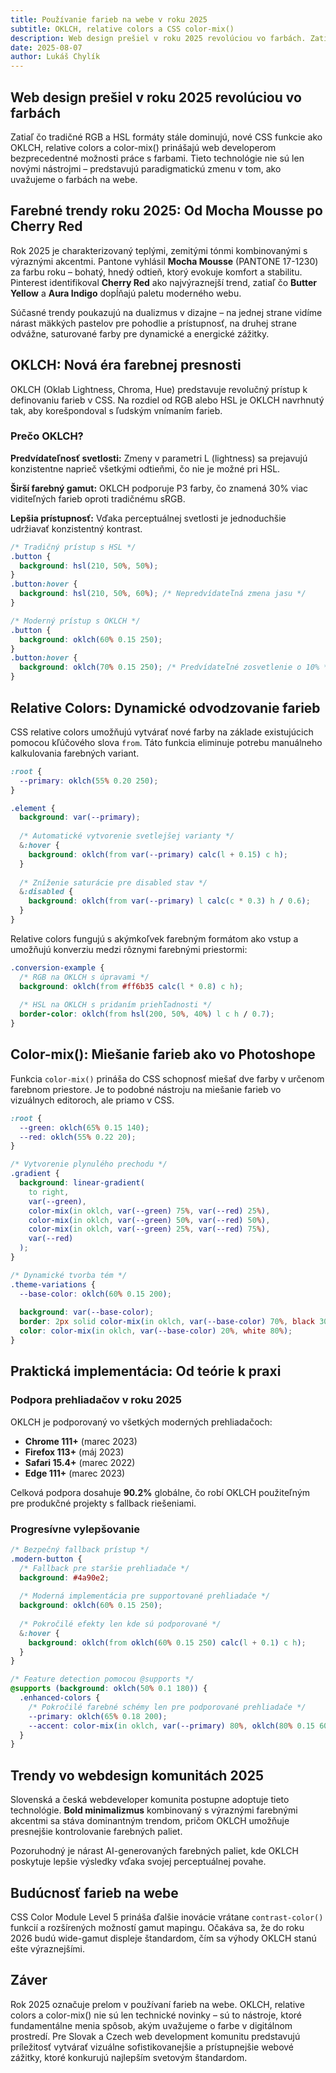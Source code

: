 ```yaml
---
title: Používanie farieb na webe v roku 2025
subtitle: OKLCH, relative colors a CSS color-mix()
description: Web design prešiel v roku 2025 revolúciou vo farbách. Zatiaľ čo tradičné RGB a HSL formáty stále dominujú, nové CSS funkcie ako OKLCH, relative colors a color-mix() prinášajú web developerom bezprecedentné možnosti práce s farbami.
date: 2025-08-07
author: Lukáš Chylík
---
```


## Web design prešiel v roku 2025 revolúciou vo farbách

Zatiaľ čo tradičné RGB a HSL formáty stále dominujú, nové CSS funkcie ako OKLCH, relative colors a color-mix() prinášajú web developerom bezprecedentné možnosti práce s farbami. Tieto technológie nie sú len novými nástrojmi – predstavujú paradigmatickú zmenu v tom, ako uvažujeme o farbách na webe.

## Farebné trendy roku 2025: Od Mocha Mousse po Cherry Red

Rok 2025 je charakterizovaný teplými, zemitými tónmi kombinovanými s výraznými akcentmi. Pantone vyhlásil **Mocha Mousse** (PANTONE 17-1230) za farbu roku – bohatý, hnedý odtieň, ktorý evokuje komfort a stabilitu. Pinterest identifikoval **Cherry Red** ako najvýraznejší trend, zatiaľ čo **Butter Yellow** a **Aura Indigo** dopĺňajú paletu moderného webu.

Súčasné trendy poukazujú na dualizmus v dizajne – na jednej strane vidíme nárast mäkkých pastelov pre pohodlie a prístupnosť, na druhej strane odvážne, saturované farby pre dynamické a energické zážitky.

## OKLCH: Nová éra farebnej presnosti

OKLCH (Oklab Lightness, Chroma, Hue) predstavuje revolučný prístup k definovaniu farieb v CSS. Na rozdiel od RGB alebo HSL je OKLCH navrhnutý tak, aby korešpondoval s ľudským vnímaním farieb.

### Prečo OKLCH?

**Predvídateľnosť svetlosti:** Zmeny v parametri L (lightness) sa prejavujú konzistentne naprieč všetkými odtieňmi, čo nie je možné pri HSL.

**Širší farebný gamut:** OKLCH podporuje P3 farby, čo znamená 30% viac viditeľných farieb oproti tradičnému sRGB.

**Lepšia prístupnosť:** Vďaka perceptuálnej svetlosti je jednoduchšie udržiavať konzistentný kontrast.

```css
/* Tradičný prístup s HSL */
.button {
  background: hsl(210, 50%, 50%);
}
.button:hover {
  background: hsl(210, 50%, 60%); /* Nepredvídateľná zmena jasu */
}

/* Moderný prístup s OKLCH */
.button {
  background: oklch(60% 0.15 250);
}
.button:hover {
  background: oklch(70% 0.15 250); /* Predvídateľné zosvetlenie o 10% */
}
```

## Relative Colors: Dynamické odvodzovanie farieb

CSS relative colors umožňujú vytvárať nové farby na základe existujúcich pomocou kľúčového slova `from`. Táto funkcia eliminuje potrebu manuálneho kalkulovania farebných variant.

```css
:root {
  --primary: oklch(55% 0.20 250);
}

.element {
  background: var(--primary);
  
  /* Automatické vytvorenie svetlejšej varianty */
  &:hover {
    background: oklch(from var(--primary) calc(l + 0.15) c h);
  }
  
  /* Zníženie saturácie pre disabled stav */
  &:disabled {
    background: oklch(from var(--primary) l calc(c * 0.3) h / 0.6);
  }
}
```

Relative colors fungujú s akýmkoľvek farebným formátom ako vstup a umožňujú konverziu medzi rôznymi farebnými priestormi:

```css
.conversion-example {
  /* RGB na OKLCH s úpravami */
  background: oklch(from #ff6b35 calc(l * 0.8) c h);
  
  /* HSL na OKLCH s pridaním priehľadnosti */
  border-color: oklch(from hsl(200, 50%, 40%) l c h / 0.7);
}
```

## Color-mix(): Miešanie farieb ako vo Photoshope

Funkcia `color-mix()` prináša do CSS schopnosť miešať dve farby v určenom farebnom priestore. Je to podobné nástroju na miešanie farieb vo vizuálnych editoroch, ale priamo v CSS.

```css
:root {
  --green: oklch(65% 0.15 140);
  --red: oklch(55% 0.22 20);
}

/* Vytvorenie plynulého prechodu */
.gradient {
  background: linear-gradient(
    to right,
    var(--green),
    color-mix(in oklch, var(--green) 75%, var(--red) 25%),
    color-mix(in oklch, var(--green) 50%, var(--red) 50%),
    color-mix(in oklch, var(--green) 25%, var(--red) 75%),
    var(--red)
  );
}

/* Dynamické tvorba tém */
.theme-variations {
  --base-color: oklch(60% 0.15 200);
  
  background: var(--base-color);
  border: 2px solid color-mix(in oklch, var(--base-color) 70%, black 30%);
  color: color-mix(in oklch, var(--base-color) 20%, white 80%);
}
```

## Praktická implementácia: Od teórie k praxi

### Podpora prehliadačov v roku 2025

OKLCH je podporovaný vo všetkých moderných prehliadačoch:

- **Chrome 111+** (marec 2023)
- **Firefox 113+** (máj 2023)
- **Safari 15.4+** (marec 2022)
- **Edge 111+** (marec 2023)

Celková podpora dosahuje **90.2%** globálne, čo robí OKLCH použiteľným pre produkčné projekty s fallback riešeniami.

### Progresívne vylepšovanie

```css
/* Bezpečný fallback prístup */
.modern-button {
  /* Fallback pre staršie prehliadače */
  background: #4a90e2;
  
  /* Moderná implementácia pre supportované prehliadače */
  background: oklch(60% 0.15 250);
  
  /* Pokročilé efekty len kde sú podporované */
  &:hover {
    background: oklch(from oklch(60% 0.15 250) calc(l + 0.1) c h);
  }
}

/* Feature detection pomocou @supports */
@supports (background: oklch(50% 0.1 180)) {
  .enhanced-colors {
    /* Pokročilé farebné schémy len pre podporované prehliadače */
    --primary: oklch(65% 0.18 200);
    --accent: color-mix(in oklch, var(--primary) 80%, oklch(80% 0.15 60) 20%);
  }
}
```

## Trendy vo webdesign komunitách 2025

Slovenská a česká webdeveloper komunita postupne adoptuje tieto technológie. **Bold minimalizmus** kombinovaný s výraznými farebnými akcentmi sa stáva dominantným trendom, pričom OKLCH umožňuje presnejšie kontrolovanie farebných paliet.

Pozoruhodný je nárast AI-generovaných farebných paliet, kde OKLCH poskytuje lepšie výsledky vďaka svojej perceptuálnej povahe.

## Budúcnosť farieb na webe

CSS Color Module Level 5 prináša ďalšie inovácie vrátane `contrast-color()` funkcií a rozšírených možností gamut mapingu. Očakáva sa, že do roku 2026 budú wide-gamut displeje štandardom, čím sa výhody OKLCH stanú ešte výraznejšími.

## Záver

Rok 2025 označuje prelom v používaní farieb na webe. OKLCH, relative colors a color-mix() nie sú len technické novinky – sú to nástroje, ktoré fundamentálne menia spôsob, akým uvažujeme o farbe v digitálnom prostredí. Pre Slovak a Czech web development komunitu predstavujú príležitosť vytvárať vizuálne sofistikovanejšie a prístupnejšie webové zážitky, ktoré konkurujú najlepším svetovým štandardom.
